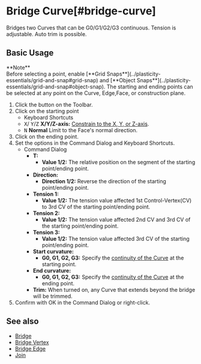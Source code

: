 
# Bridge Curve[#bridge-curve]

<Reference shortcut="" command="Bridge Curve" button="" />

Bridges two Curves that can be G0/G1/G2/G3 continuous. Tension is adjustable. Auto trim is possible.

## Basic Usage

<Callout emoji="❗">
    **Note**<br />
Before selecting a point, enable [**Grid Snaps**](../plasticity-essentials/grid-and-snap#grid-snap) and [**Object Snaps**](../plasticity-essentials/grid-and-snap#object-snap).
</Callout>
<Callout type="info" emoji="ℹ️">
The starting and ending points can be selected at any point on the  Curve, Edge,Face, or construction plane.
</Callout>

1. Click the button <ButtonIcon type="button-bridge-curve" /> on the Toolbar.
2. Click on the starting point
     - <Kst>Keyboard Shortcuts</Kst>
     - <kbd>X</kbd>/ <kbd>Y</kbd>/<kbd>Z</kbd> **X/Y/Z-axis:** [Constrain to the X, Y, or Z-axis](./sketching-essentials#constrain-to-an-axis).
     - <kbd>N</kbd> **Normal** Limit to the Face's normal direction.  
3. Click on the ending point.  
4. Set the options in the Command Dialog and Keyboard Shortcuts.
     - <Kst>Command Dialog</Kst>
          - **T:**
               - **Value 1/2:** The relative position on the segment of the starting point/ending point.
          - **Direction:** 
               - **Direction 1/2:** Reverse the direction of the starting point/ending point.
          - **Tension 1:**
               - **Value 1/2:** The tension value affected 1st Control-Vertex(CV) to 3rd CV of the starting point/ending point.
          - **Tension 2:**
               - **Value 1/2:** The tension value affected 2nd CV and 3rd CV of the starting point/ending point.
          - **Tension 3:**
               - **Value 1/2:** The tension value affected 3rd CV of the starting point/ending point.
          - **Start curvature:**
               - **G0, G1, G2, G3:** Specify the [continuity of the  Curve](../cad-essentials/continuity-curve-and-surface) at the starting point.
          -  **End curvature:**
               - **G0, G1, G2, G3:** Specify the [continuity of the  Curve](../cad-essentials/continuity-curve-and-surface) at the ending point.      
          - **Trim:** When turned on, any Curve that extends beyond the bridge will be trimmed.
5. Confirm with OK in the Command Dialog or right-click.

<VideoPlayer fileName="bridge-curve"/>

## See also
- [Bridge](./bridge)
- [Bridge Vertex](./bridge-vertex)
- [Bridge Edge](./bridge-edge)
- [Join](./join)